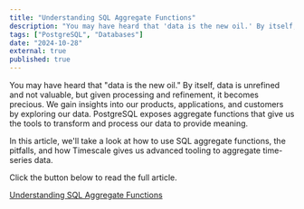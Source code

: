 ```yaml
---
title: "Understanding SQL Aggregate Functions"
description: "You may have heard that 'data is the new oil.' By itself, data is unrefined and not valuable, but given processing and refinement, it becomes precious. We gain insights into our products, applications, and customers by exploring our data. PostgreSQL exposes aggregate functions that give us the tools to transform and process our data to provide meaning."
tags: ["PostgreSQL", "Databases"]
date: "2024-10-28"
external: true
published: true
---
```


You may have heard that "data is the new oil." By itself, data is unrefined and not valuable, but given processing and refinement, it becomes precious. We gain insights into our products, applications, and customers by exploring our data. PostgreSQL exposes aggregate functions that give us the tools to transform and process our data to provide meaning.

In this article, we'll take a look at how to use SQL aggregate functions, the pitfalls, and how Timescale gives us advanced tooling to aggregate time-series data.

Click the button below to read the full article.

<a
  data-goatcounter-click="timescale-understanding-sql-aggregate-functions__click"
  class="mt-4 opacity-90 hover:opacity-100 text-center font-bold px-6 py-4 rounded-md dark:bg-[#b3e3ff] dark:hover:bg-[#84acc5] bg-[#5755c9] hover:bg-[#1e1c63] text-white hover:text-white dark:text-black transform-gpu hover:scale-105 transition-all"
  href="https://www.timescale.com/learn/understanding-sql-aggregate-functions">
  Understanding SQL Aggregate Functions
</a>
